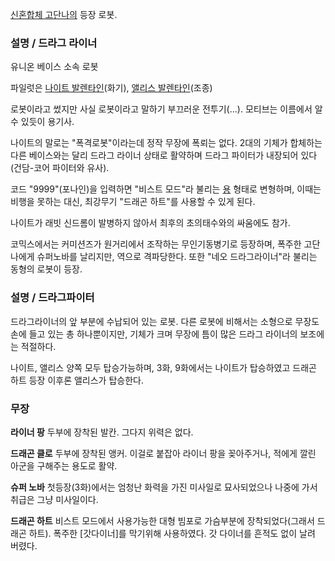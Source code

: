 [[신혼합체 고단나]]의 등장 로봇.

=== 설명 / 드라그 라이너 ===
유니온 베이스 소속 로봇

파일럿은 [[나이트 발렌타인]](화기), [[앨리스 발렌타인]](조종)

로봇이라고 썼지만 사실 로봇이라고 말하기 부끄러운 전투기(…). 모티브는 이름에서 알 수 있듯이 용기사.

나이트의 말로는 "폭격로봇"이라는데 정작 무장에 폭뢰는 없다. 2대의 기체가 합체하는 다른 베이스와는 달리 드라그 라이너 상태로 활약하며 드라그 파이터가 내장되어 있다(건담-코어 파이터와 유사).

코드 "9999"(포나인)을 입력하면 "비스트 모드"라 불리는 [[용]] 형태로 변형하며, 이때는 비행을 못하는 대신, 최강무기 "드래곤 하트"를 사용할 수 있게 된다.

나이트가 래빗 신드롬이 발병하지 않아서 최후의 초의태수와의 싸움에도 참가.

코믹스에서는 커미션즈가 원거리에서 조작하는 무인기동병기로 등장하며, 폭주한 고단나에게 슈퍼노바를 날리지만, 역으로 격파당한다. 또한 "네오 드라그라이너"라 불리는 동형의 로봇이 등장.

=== 설명 / 드라그파이터 ===
드라그라이너의 앞 부분에 수납되어 있는 로봇. 다른 로봇에 비해서는 소형으로 무장도 손에 들고 있는 총 하나뿐이지만, 기체가 크며 무장에 틈이 많은 드라그 라이너의 보조에는 적절하다. 

나이트, 앨리스 양쪽 모두 탑승가능하며, 3화, 9화에서는 나이트가 탑승하였고 드래곤 하트 등장 이후론 앨리스가 탑승한다.

=== 무장 ===
'''라이너 팡'''
두부에 장착된 발칸. 그다지 위력은 없다.

''' 드래곤 클로'''
두부에 장착된 앵커. 이걸로 붙잡아 라이너 팡을 꽂아주거나, 적에게 깔린 아군을 구해주는 용도로 활약.

'''슈퍼 노바'''
첫등장(3화)에서는 엄청난 화력을 가진 미사일로 묘사되었으나 나중에 가서 취급은 그냥 미사일이다.

'''드래곤 하트'''
비스트 모드에서 사용가능한 대형 빔포로 가슴부분에 장착되었다(그래서 드래곤 하트). 폭주한 [갓다이너]를 막기위해 사용하였다. 갓 다이너를 흔적도 없이 날려 버렸다.
